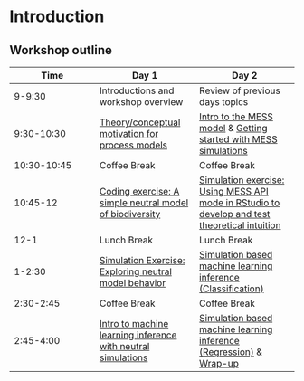 # Introduction

## Workshop outline

| Time | Day 1 | Day 2 |
|------|-------|-------|
| 9-9:30 | Introductions and workshop overview | Review of previous days topics |
| 9:30-10:30 | [Theory/conceptual motivation for process models](slides/day1_slides.pdf) | [Intro to the MESS model](intro_mess.html) & [Getting started with MESS simulations](mess_getting_started.html) |
| 10:30-10:45 | Coffee Break | Coffee Break |
| 10:45-12 | [Coding exercise: A simple neutral model of biodiversity](slides/day1_slides.pdf) | [Simulation exercise: Using MESS API mode in RStudio to develop and test theoretical intuition](mess_simulations.html) |
| 12-1 | Lunch Break | Lunch Break |
| 1-2:30 | [Simulation Exercise: Exploring neutral model behavior](slides/day1_slides.pdf) | [Simulation based machine learning inference (Classification)](ml_inference_classification.html) |
| 2:30-2:45 | Coffee Break | Coffee Break | 
| 2:45-4:00 | [Intro to machine learning inference with neutral simulations](slides/day1_slides.pdf) | [Simulation based machine learning inference (Regression)](ml_inference_regression.html) & [Wrap-up](wrapup.qmd) |

